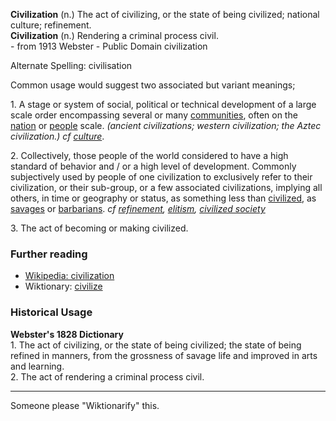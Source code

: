 <b>Civilization</b> (n.) The act of civilizing, or the state of being civilized; national culture; refinement.<br>
<b>Civilization</b> (n.) Rendering a criminal process civil.
</br>- from 1913 Webster - Public Domain civilization

Alternate Spelling: civilisation

Common usage would suggest two associated but variant meanings;

1. A stage or system of social, political or technical development of a large scale order encompassing several or many [[community|communities]], often on the [[nation]] or [[people]] scale. <i>(ancient civilizations; western civilization; the Aztec civilization.) cf [[culture]]</i>.

2. Collectively, those people of the world considered to have a high standard of behavior and / or a high level of development. Commonly subjectively used by people of one civilization to exclusively refer to their civilization, or their sub-group, or a few associated civilizations, implying all others, in time or geography or status, as something less than [[civilize|civilized]], as [[savage|savages]] or [[barbarian|barbarians]]. <i>cf [[refinement]], [[elitism]], [[civilized society]]</i>

3. The act of becoming or making civilized.

=== Further reading ===
*[[en:civilization|Wikipedia: civilization]]
*Wiktionary: [[civilize]]
=== Historical Usage ===
<b>Webster's 1828 Dictionary</b><br>1. The act of civilizing, or the state of being civilized; the state of being refined in manners, from the grossness of savage life and improved in arts and learning.<br>2. The act of rendering a criminal process civil.
----
Someone please "Wiktionarify" this.